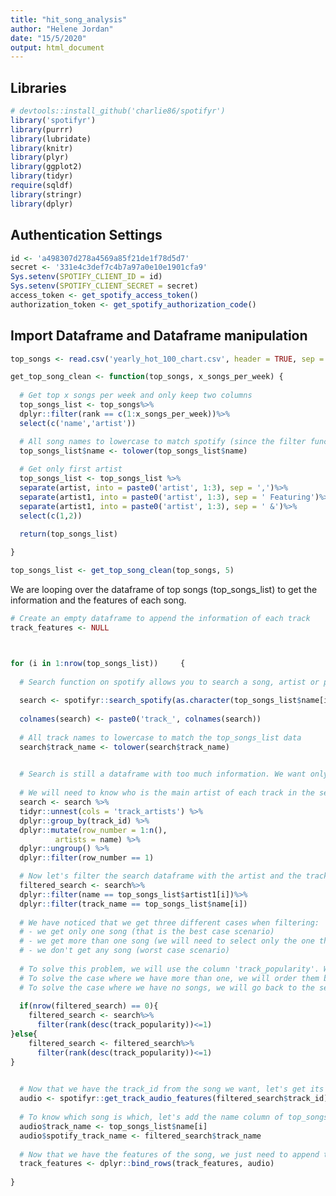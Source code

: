 ```yaml
---
title: "hit_song_analysis"
author: "Helene Jordan"
date: "15/5/2020"
output: html_document
---
```


## Libraries 

```r
# devtools::install_github('charlie86/spotifyr')
library('spotifyr')
library(purrr)
library(lubridate)
library(knitr)
library(plyr)
library(ggplot2)
library(tidyr)
require(sqldf)
library(stringr)
library(dplyr)
```

## Authentication Settings

```r
id <- 'a498307d278a4569a85f21de1f78d5d7'
secret <- '331e4c3def7c4b7a97a0e10e1901cfa9'
Sys.setenv(SPOTIFY_CLIENT_ID = id)
Sys.setenv(SPOTIFY_CLIENT_SECRET = secret)
access_token <- get_spotify_access_token()
authorization_token <- get_spotify_authorization_code()
```

## Import Dataframe and Dataframe manipulation
```r
top_songs <- read.csv('yearly_hot_100_chart.csv', header = TRUE, sep = ';')
```


```r
get_top_song_clean <- function(top_songs, x_songs_per_week) {
  
  # Get top x songs per week and only keep two columns
  top_songs_list <- top_songs%>%
  dplyr::filter(rank == c(1:x_songs_per_week))%>%
  select(c('name','artist'))

  # All song names to lowercase to match spotify (since the filter function below is case sensistive)
  top_songs_list$name <- tolower(top_songs_list$name)
  
  # Get only first artist
  top_songs_list <- top_songs_list %>% 
  separate(artist, into = paste0('artist', 1:3), sep = ',')%>%
  separate(artist1, into = paste0('artist', 1:3), sep = ' Featuring')%>%
  separate(artist1, into = paste0('artist', 1:3), sep = ' &')%>%
  select(c(1,2))

  return(top_songs_list)
  
}
```


```r
top_songs_list <- get_top_song_clean(top_songs, 5)
```

We are looping over the dataframe of top songs (top_songs_list) to get the information and the features of each song.
```r

# Create an empty dataframe to append the information of each track
track_features <- NULL



for (i in 1:nrow(top_songs_list))     {
  
  # Search function on spotify allows you to search a song, artist or playlist. We will search each song to retreive      their track_id (we will need it to get all features from the track).
  
  search <- spotifyr::search_spotify(as.character(top_songs_list$name[i]), 'track')
  
  colnames(search) <- paste0('track_', colnames(search))
  
  # All track names to lowercase to match the top_songs_list data 
  search$track_name <- tolower(search$track_name)

  
  # Search is still a dataframe with too much information. We want only one track (row) of that dataframe. The one        that matches with our top_songs_list. 
  
  # We will need to know who is the main artist of each track in the search dataframe.
  search <- search %>%
  tidyr::unnest(cols = 'track_artists') %>%
  dplyr::group_by(track_id) %>%
  dplyr::mutate(row_number = 1:n(),
          artists = name) %>%
  dplyr::ungroup() %>%
  dplyr::filter(row_number == 1)

  # Now let's filter the search dataframe with the artist and the track name we have on our top_songs_list dataframe.
  filtered_search <- search%>%
  dplyr::filter(name == top_songs_list$artist1[i])%>%
  dplyr::filter(track_name == top_songs_list$name[i])
  
  # We have noticed that we get three different cases when filtering:
  # - we get only one song (that is the best case scenario)
  # - we get more than one song (we will need to select only the one that matches the top_songs_list)
  # - we don't get any song (worst case scenario)
  
  # To solve this problem, we will use the column 'track_popularity'. We assume that since the songs are the top x        songs most listened, they will be the most popular.
  # To solve the case where we have more than one, we will order them by populatiry (descending) and get the top 1.
  # To solve the case where we have no songs, we will go back to the search dataframe and from all the songs, get the     one with more popularity.
  
  if(nrow(filtered_search) == 0){
    filtered_search <- search%>%
      filter(rank(desc(track_popularity))<=1)
}else{
    filtered_search <- filtered_search%>%
      filter(rank(desc(track_popularity))<=1)
}
  

  # Now that we have the track_id from the song we want, let's get its features!
  audio <- spotifyr::get_track_audio_features(filtered_search$track_id)
  
  # To know which song is which, let's add the name column of top_songs_list. To know if this name matches with the       filtered_search name, we will add this column too. 
  audio$track_name <- top_songs_list$name[i]
  audio$spotify_track_name <- filtered_search$track_name
  
  # Now that we have the features of the song, we just need to append the audio dataframe to the one we created before     the for loop.
  track_features <- dplyr::bind_rows(track_features, audio)
  
}
```



